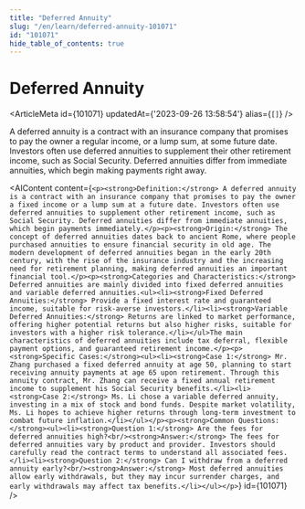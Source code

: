 ```yaml
---
title: "Deferred Annuity"
slug: "/en/learn/deferred-annuity-101071"
id: "101071"
hide_table_of_contents: true
---
```



# Deferred Annuity

<ArticleMeta id={101071} updatedAt={'2023-09-26 13:58:54'} alias={`[]`} />
<div className='border-solid border-b border-t-0 my-4 border-[var(--ifm-color-gray-300)]' />

A deferred annuity is a contract with an insurance company that promises to pay the owner a regular income, or a lump sum, at some future date. Investors often use deferred annuities to supplement their other retirement income, such as Social Security. Deferred annuities differ from immediate annuities, which begin making payments right away.

<AIContent content={`<p><strong>Definition:</strong> A deferred annuity is a contract with an insurance company that promises to pay the owner a fixed income or a lump sum at a future date. Investors often use deferred annuities to supplement other retirement income, such as Social Security. Deferred annuities differ from immediate annuities, which begin payments immediately.</p><p><strong>Origin:</strong> The concept of deferred annuities dates back to ancient Rome, where people purchased annuities to ensure financial security in old age. The modern development of deferred annuities began in the early 20th century, with the rise of the insurance industry and the increasing need for retirement planning, making deferred annuities an important financial tool.</p><p><strong>Categories and Characteristics:</strong> Deferred annuities are mainly divided into fixed deferred annuities and variable deferred annuities.<ul><li><strong>Fixed Deferred Annuities:</strong> Provide a fixed interest rate and guaranteed income, suitable for risk-averse investors.</li><li><strong>Variable Deferred Annuities:</strong> Returns are linked to market performance, offering higher potential returns but also higher risks, suitable for investors with a higher risk tolerance.</li></ul>The main characteristics of deferred annuities include tax deferral, flexible payment options, and guaranteed retirement income.</p><p><strong>Specific Cases:</strong><ul><li><strong>Case 1:</strong> Mr. Zhang purchased a fixed deferred annuity at age 50, planning to start receiving annuity payments at age 65 upon retirement. Through this annuity contract, Mr. Zhang can receive a fixed annual retirement income to supplement his Social Security benefits.</li><li><strong>Case 2:</strong> Ms. Li chose a variable deferred annuity, investing in a mix of stock and bond funds. Despite market volatility, Ms. Li hopes to achieve higher returns through long-term investment to combat future inflation.</li></ul></p><p><strong>Common Questions:</strong><ul><li><strong>Question 1:</strong> Are the fees for deferred annuities high?<br/><strong>Answer:</strong> The fees for deferred annuities vary by product and provider. Investors should carefully read the contract terms to understand all associated fees.</li><li><strong>Question 2:</strong> Can I withdraw from a deferred annuity early?<br/><strong>Answer:</strong> Most deferred annuities allow early withdrawals, but they may incur surrender charges, and early withdrawals may affect tax benefits.</li></ul></p>`} id={101071} />
